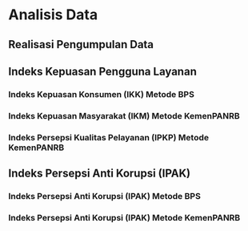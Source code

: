 # Analisis Data

## Realisasi Pengumpulan Data {.unnumbered}

## Indeks Kepuasan Pengguna Layanan

### Indeks Kepuasan Konsumen (IKK) Metode BPS

### Indeks Kepuasan Masyarakat (IKM) Metode KemenPANRB

### Indeks Persepsi Kualitas Pelayanan (IPKP) Metode KemenPANRB


## Indeks Persepsi Anti Korupsi (IPAK)

### Indeks Persepsi Anti Korupsi (IPAK) Metode BPS 

### Indeks Persepsi Anti Korupsi (IPAK) Metode KemenPANRB

